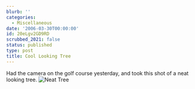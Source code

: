 ```yaml
---
blurb: ''
categories:
  - Miscellaneous
date: '2006-03-30T00:00:00'
id: 20eLgv2GD9RD
scrubbed_2021: false
status: published
type: post
title: Cool Looking Tree
---
```


Had the camera on the golf course yesterday, and took this shot of
a neat looking tree.
![Neat Tree](http://www.alanwsmith.com/blog/wp-content/uploads/2006/03/20060329_041114a.jpg "Neat Tree")
